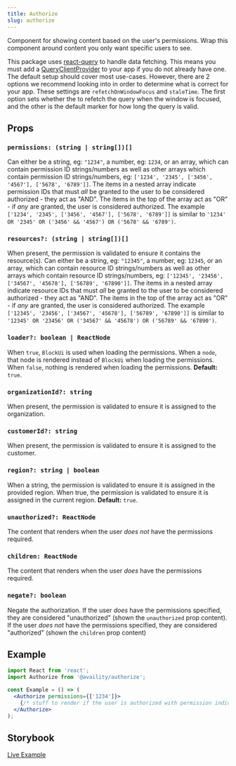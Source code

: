 ```yaml
---
title: Authorize
slug: authorize
---
```


Component for showing content based on the user's permissions. Wrap this component around content you only want specific users to see.

This package uses [react-query](https://react-query.tanstack.com/) to handle data fetching. This means you must add a [QueryClientProvider](https://react-query.tanstack.com/reference/QueryClientProvider#_top) to your app if you do not already have one. The default setup should cover most use-cases. However, there are 2 options we recommend looking into in order to determine what is correct for your app. These settings are `refetchOnWindowFocus` and `staleTime`. The first option sets whether the to refetch the query when the window is focused, and the other is the default marker for how long the query is valid.

## Props

### `permissions: (string | string[])[]`

Can either be a string, eg: `"1234"`, a number, eg: `1234`, or an array, which can contain permission ID strings/numbers as well as other arrays which contain permission ID strings/numbers, eg: `['1234', '2345', ['3456', '4567'], ['5678', '6789']]`. The items in a nested array indicate permission IDs that must _all_ be granted to the user to be considered authorized - they act as "AND". The items in the top of the array act as "OR" - if _any_ are granted, the user is considered authorized. The example `['1234', '2345', ['3456', '4567'], ['5678', '6789']]` is similar to `'1234' OR '2345' OR ('3456' && '4567') OR ('5678' && '6789')`.

### `resources?: (string | string[])[]`

When present, the permission is validated to ensure it contains the resource(s). Can either be a string, eg: `"12345"`, a number, eg: `12345`, or an array, which can contain resource ID strings/numbers as well as other arrays which contain resource ID strings/numbers, eg: `['12345', '23456', ['34567', '45678'], ['56789', '67890']]`. The items in a nested array indicate resource IDs that must _all_ be granted to the user to be considered authorized - they act as "AND". The items in the top of the array act as "OR" - if _any_ are granted, the user is considered authorized. The example `['12345', '23456', ['34567', '45678'], ['56789', '67890']]` is similar to `'12345' OR '23456' OR ('34567' && '45678') OR ('56789' && '67890')`.

### `loader?: boolean | ReactNode`

When `true`, `BlockUi` is used when loading the permissions. When a `node`, that node is rendered instead of `BlockUi` when loading the permissions. When `false`, nothing is rendered when loading the permissions. **Default:** `true`.

### `organizationId?: string`

When present, the permission is validated to ensure it is assigned to the organization.

### `customerId?: string`

When present, the permission is validated to ensure it is assigned to the customer.

### `region?: string | boolean`

When a string, the permission is validated to ensure it is assigned in the provided region. When true, the permission is validated to ensure it is assigned in the current region. **Default:** `true`.

### `unauthorized?: ReactNode`

The content that renders when the user _does not_ have the permissions required.

### `children: ReactNode`

The content that renders when the user _does_ have the permissions required.

### `negate?: boolean`

Negate the authorization. If the user _does_ have the permissions specified, they are considered "unauthorized" (shown the `unauthorized` prop content). If the user _does not_ have the permissions specified, they are considered "authorized" (shown the `children` prop content)

## Example

```jsx
import React from 'react';
import Authorize from '@availity/authorize';

const Example = () => (
  <Authorize permissions={['1234']}>
    {/* stuff to render if the user is authorized with permission indicated above */}
  </Authorize>
);
```

## Storybook

[Live Example](https://availity.github.io/availity-react/storybook/?path=/docs/components-authorize-authorize--docs)

